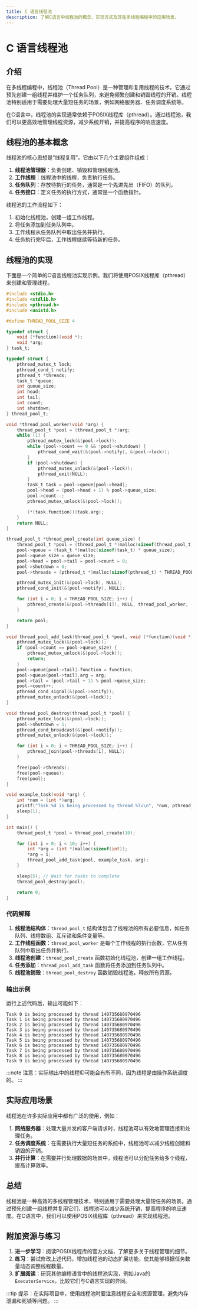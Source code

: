 ```yaml
---
title: C 语言线程池
description: 了解C语言中线程池的概念、实现方式及其在多线程编程中的应用场景。
---
```


# C 语言线程池

## 介绍

在多线程编程中，线程池（Thread Pool）是一种管理和复用线程的技术。它通过预先创建一组线程并维护一个任务队列，来避免频繁创建和销毁线程的开销。线程池特别适用于需要处理大量短任务的场景，例如网络服务器、任务调度系统等。

在C语言中，线程池的实现通常依赖于POSIX线程库（pthread）。通过线程池，我们可以更高效地管理线程资源，减少系统开销，并提高程序的响应速度。

## 线程池的基本概念

线程池的核心思想是“线程复用”。它由以下几个主要组件组成：

1. **线程池管理器**：负责创建、销毁和管理线程池。
2. **工作线程**：线程池中的线程，负责执行任务。
3. **任务队列**：存放待执行的任务，通常是一个先进先出（FIFO）的队列。
4. **任务接口**：定义任务的执行方式，通常是一个函数指针。

线程池的工作流程如下：

1. 初始化线程池，创建一组工作线程。
2. 将任务添加到任务队列中。
3. 工作线程从任务队列中取出任务并执行。
4. 任务执行完毕后，工作线程继续等待新的任务。

## 线程池的实现

下面是一个简单的C语言线程池实现示例。我们将使用POSIX线程库（pthread）来创建和管理线程。

```c
#include <stdio.h>
#include <stdlib.h>
#include <pthread.h>
#include <unistd.h>

#define THREAD_POOL_SIZE 4

typedef struct {
    void (*function)(void *);
    void *arg;
} task_t;

typedef struct {
    pthread_mutex_t lock;
    pthread_cond_t notify;
    pthread_t *threads;
    task_t *queue;
    int queue_size;
    int head;
    int tail;
    int count;
    int shutdown;
} thread_pool_t;

void *thread_pool_worker(void *arg) {
    thread_pool_t *pool = (thread_pool_t *)arg;
    while (1) {
        pthread_mutex_lock(&(pool->lock));
        while (pool->count == 0 && !pool->shutdown) {
            pthread_cond_wait(&(pool->notify), &(pool->lock));
        }
        if (pool->shutdown) {
            pthread_mutex_unlock(&(pool->lock));
            pthread_exit(NULL);
        }
        task_t task = pool->queue[pool->head];
        pool->head = (pool->head + 1) % pool->queue_size;
        pool->count--;
        pthread_mutex_unlock(&(pool->lock));

        (*(task.function))(task.arg);
    }
    return NULL;
}

thread_pool_t *thread_pool_create(int queue_size) {
    thread_pool_t *pool = (thread_pool_t *)malloc(sizeof(thread_pool_t));
    pool->queue = (task_t *)malloc(sizeof(task_t) * queue_size);
    pool->queue_size = queue_size;
    pool->head = pool->tail = pool->count = 0;
    pool->shutdown = 0;
    pool->threads = (pthread_t *)malloc(sizeof(pthread_t) * THREAD_POOL_SIZE);

    pthread_mutex_init(&(pool->lock), NULL);
    pthread_cond_init(&(pool->notify), NULL);

    for (int i = 0; i < THREAD_POOL_SIZE; i++) {
        pthread_create(&(pool->threads[i]), NULL, thread_pool_worker, (void *)pool);
    }

    return pool;
}

void thread_pool_add_task(thread_pool_t *pool, void (*function)(void *), void *arg) {
    pthread_mutex_lock(&(pool->lock));
    if (pool->count == pool->queue_size) {
        pthread_mutex_unlock(&(pool->lock));
        return;
    }
    pool->queue[pool->tail].function = function;
    pool->queue[pool->tail].arg = arg;
    pool->tail = (pool->tail + 1) % pool->queue_size;
    pool->count++;
    pthread_cond_signal(&(pool->notify));
    pthread_mutex_unlock(&(pool->lock));
}

void thread_pool_destroy(thread_pool_t *pool) {
    pthread_mutex_lock(&(pool->lock));
    pool->shutdown = 1;
    pthread_cond_broadcast(&(pool->notify));
    pthread_mutex_unlock(&(pool->lock));

    for (int i = 0; i < THREAD_POOL_SIZE; i++) {
        pthread_join(pool->threads[i], NULL);
    }

    free(pool->threads);
    free(pool->queue);
    free(pool);
}

void example_task(void *arg) {
    int *num = (int *)arg;
    printf("Task %d is being processed by thread %lu\n", *num, pthread_self());
    sleep(1);
}

int main() {
    thread_pool_t *pool = thread_pool_create(10);

    for (int i = 0; i < 10; i++) {
        int *arg = (int *)malloc(sizeof(int));
        *arg = i;
        thread_pool_add_task(pool, example_task, arg);
    }

    sleep(5); // Wait for tasks to complete
    thread_pool_destroy(pool);

    return 0;
}
```

### 代码解释

1. **线程池结构体**：`thread_pool_t` 结构体包含了线程池的所有必要信息，如任务队列、线程数组、互斥锁和条件变量等。
2. **工作线程函数**：`thread_pool_worker` 是每个工作线程的执行函数，它从任务队列中取出任务并执行。
3. **线程池创建**：`thread_pool_create` 函数初始化线程池，创建一组工作线程。
4. **任务添加**：`thread_pool_add_task` 函数将任务添加到任务队列中。
5. **线程池销毁**：`thread_pool_destroy` 函数销毁线程池，释放所有资源。

### 输出示例

运行上述代码后，输出可能如下：

```
Task 0 is being processed by thread 140735680970496
Task 1 is being processed by thread 140735680970496
Task 2 is being processed by thread 140735680970496
Task 3 is being processed by thread 140735680970496
Task 4 is being processed by thread 140735680970496
Task 5 is being processed by thread 140735680970496
Task 6 is being processed by thread 140735680970496
Task 7 is being processed by thread 140735680970496
Task 8 is being processed by thread 140735680970496
Task 9 is being processed by thread 140735680970496
```

:::note
注意：实际输出中的线程ID可能会有所不同，因为线程是由操作系统调度的。
:::

## 实际应用场景

线程池在许多实际应用中都有广泛的使用，例如：

1. **网络服务器**：处理大量并发的客户端请求时，线程池可以有效地管理连接和处理任务。
2. **任务调度系统**：在需要执行大量短任务的系统中，线程池可以减少线程创建和销毁的开销。
3. **并行计算**：在需要并行处理数据的场景中，线程池可以分配任务给多个线程，提高计算效率。

## 总结

线程池是一种高效的多线程管理技术，特别适用于需要处理大量短任务的场景。通过预先创建一组线程并复用它们，线程池可以减少系统开销，提高程序的响应速度。在C语言中，我们可以使用POSIX线程库（pthread）来实现线程池。

## 附加资源与练习

1. **进一步学习**：阅读POSIX线程库的官方文档，了解更多关于线程管理的细节。
2. **练习**：尝试修改上述代码，增加线程池的动态扩展功能，使其能够根据任务数量动态调整线程数量。
3. **扩展阅读**：研究其他编程语言中的线程池实现，例如Java的`ExecutorService`，比较它们与C语言实现的异同。

:::tip
提示：在实际项目中，使用线程池时要注意线程安全和资源管理，避免内存泄漏和死锁等问题。
:::